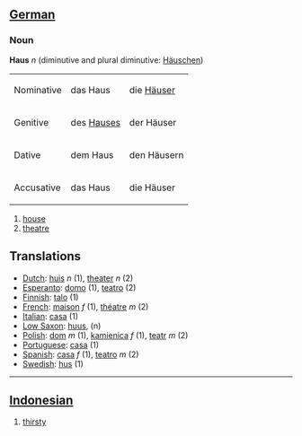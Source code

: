 ==[[German]]==

===Noun===

'''Haus''' ''n'' (diminutive and plural diminutive: [[Häuschen]])

<table>
<tr><td>Nominative</td><td>das Haus</td><td>die [[Häuser]]</td></tr>
<tr><td>Genitive</td><td>des [[Hauses]]</td><td>der Häuser</td></tr>
<tr><td>Dative</td><td>dem Haus</td><td>den Häusern</td></tr>
<tr><td>Accusative</td><td>das Haus</td><td>die Häuser</td></tr>
</table>

# [[house]]
# [[theatre]]

==Translations==

*[[Dutch]]: [[huis]] ''n'' (1), [[theater]] ''n'' (2)
*[[Esperanto]]: [[domo]] (1), [[teatro]] (2)
*[[Finnish]]: [[talo]] (1)
*[[French]]: [[maison]] ''f'' (1), [[théatre]] ''m'' (2)
*[[Italian]]: [[casa]] (1)
*[[Low Saxon]]: [[huus]], (n)
*[[Polish]]: [[dom]] ''m'' (1), [[kamienica]] ''f'' (1), [[teatr]] ''m'' (2)
*[[Portuguese]]: [[casa]] (1)
*[[Spanish]]: [[casa]] ''f'' (1), [[teatro]] ''m'' (2)
*[[Swedish]]: [[hus]] (1)

----

== [[Indonesian]] ==

# [[thirsty]]